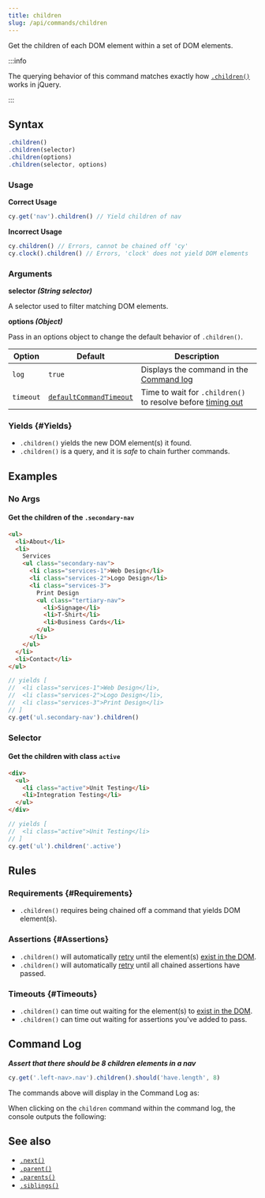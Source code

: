 ```yaml
---
title: children
slug: /api/commands/children
---
```


Get the children of each DOM element within a set of DOM elements.

:::info

The querying behavior of this command matches exactly how
[`.children()`](http://api.jquery.com/children) works in jQuery.

:::

## Syntax

```javascript
.children()
.children(selector)
.children(options)
.children(selector, options)
```

### Usage

<Icon name="check-circle" color="green" /> **Correct Usage**

```javascript
cy.get('nav').children() // Yield children of nav
```

<Icon name="exclamation-triangle" color="red" /> **Incorrect Usage**

```javascript
cy.children() // Errors, cannot be chained off 'cy'
cy.clock().children() // Errors, 'clock' does not yield DOM elements
```

### Arguments

<Icon name="angle-right" /> **selector _(String selector)_**

A selector used to filter matching DOM elements.

<Icon name="angle-right" /> **options _(Object)_**

Pass in an options object to change the default behavior of `.children()`.

| Option    | Default                                                           | Description                                                                         |
| --------- | ----------------------------------------------------------------- | ----------------------------------------------------------------------------------- |
| `log`     | `true`                                                            | Displays the command in the [Command log](/app/core-concepts/open-mode#Command-Log) |
| `timeout` | [`defaultCommandTimeout`](/app/references/configuration#Timeouts) | Time to wait for `.children()` to resolve before [timing out](#Timeouts)            |

### Yields [<Icon name="question-circle"/>](/app/core-concepts/introduction-to-cypress#Subject-Management) {#Yields}

- `.children()` yields the new DOM element(s) it found.
- `.children()` is a query, and it is _safe_ to chain further commands.

## Examples

### No Args

#### Get the children of the `.secondary-nav`

```html
<ul>
  <li>About</li>
  <li>
    Services
    <ul class="secondary-nav">
      <li class="services-1">Web Design</li>
      <li class="services-2">Logo Design</li>
      <li class="services-3">
        Print Design
        <ul class="tertiary-nav">
          <li>Signage</li>
          <li>T-Shirt</li>
          <li>Business Cards</li>
        </ul>
      </li>
    </ul>
  </li>
  <li>Contact</li>
</ul>
```

```javascript
// yields [
//  <li class="services-1">Web Design</li>,
//  <li class="services-2">Logo Design</li>,
//  <li class="services-3">Print Design</li>
// ]
cy.get('ul.secondary-nav').children()
```

### Selector

#### Get the children with class `active`

```html
<div>
  <ul>
    <li class="active">Unit Testing</li>
    <li>Integration Testing</li>
  </ul>
</div>
```

```javascript
// yields [
//  <li class="active">Unit Testing</li>
// ]
cy.get('ul').children('.active')
```

## Rules

### Requirements [<Icon name="question-circle"/>](/app/core-concepts/introduction-to-cypress#Chains-of-Commands) {#Requirements}

- `.children()` requires being chained off a command that yields DOM element(s).

### Assertions [<Icon name="question-circle"/>](/app/core-concepts/introduction-to-cypress#Assertions) {#Assertions}

- `.children()` will automatically [retry](/app/core-concepts/retry-ability)
  until the element(s)
  [exist in the DOM](/app/core-concepts/introduction-to-cypress#Implicit-Assertions).
- `.children()` will automatically [retry](/app/core-concepts/retry-ability)
  until all chained assertions have passed.

### Timeouts [<Icon name="question-circle"/>](/app/core-concepts/introduction-to-cypress#Timeouts) {#Timeouts}

- `.children()` can time out waiting for the element(s) to
  [exist in the DOM](/app/core-concepts/introduction-to-cypress#Implicit-Assertions).
- `.children()` can time out waiting for assertions you've added to pass.

## Command Log

**_Assert that there should be 8 children elements in a nav_**

```javascript
cy.get('.left-nav>.nav').children().should('have.length', 8)
```

The commands above will display in the Command Log as:

<DocsImage
  src="/img/api/children/children-elements-shown-in-command-log.png"
  alt="Command log for children"
/>

When clicking on the `children` command within the command log, the console
outputs the following:

<DocsImage
  src="/img/api/children/children-yielded-in-console.png"
  alt="console.log for children"
/>

## See also

- [`.next()`](/api/commands/next)
- [`.parent()`](/api/commands/parent)
- [`.parents()`](/api/commands/parents)
- [`.siblings()`](/api/commands/siblings)
